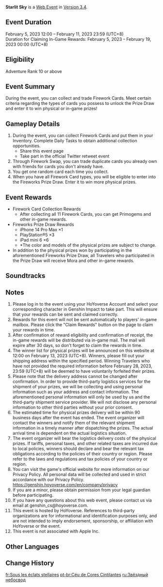 {{Event Tabs}}
{{Event
|name              = Starlit Sky
|image             = Starlit Sky.png
|type              = Web
|time_known        = yes
|time_start        = 2023-02-05 12:00:00
|time_start_offset = GMT+8
|time_end          = 2023-02-11 23:59:59
|time_end_offset   = GMT+8
|link              = https://genshin.hoyoverse.com/en/news/detail/105268
|link2             = https://act.hoyoverse.com/ys/event/e20230205-firework-xm7wly/index.html
|link2name         = Event Page
}}
<!--{{Description|}}-->
'''Starlit Sky''' is a [[Web Event]] in [[Version 3.4]].

==Event Duration==
February 5, 2023 12:00 – February 11, 2023 23:59 (UTC+8)<br>
Duration for Claiming In-Game Rewards: February 5, 2023 – February 19, 2023 00:00 (UTC+8)

==Eligibility==
Adventure Rank 10 or above

==Event Summary==
During the event, you can collect and trade Firework Cards. Meet certain criteria regarding the types of cards you possess to unlock the Prize Draw and enter it to win physical or in-game prizes!

==Gameplay Details==
# During the event, you can collect Firework Cards and put them in your Inventory. Complete Daily Tasks to obtain additional collection opportunities.
#* Share this event page
#* Take part in the official Twitter retweet event
# Through Firework Swap, you can trade duplicate cards you already own with friends for cards you don't already have.
# You get one random card each time you collect.
# When you have all Firework Card types, you will be eligible to enter into the Fireworks Prize Draw. Enter it to win more physical prizes.

==Event Rewards==
* Firework Card Collection Rewards
** After collecting all 11 Firework Cards, you can get Primogems and other in-game rewards.
* Fireworks Prize Draw Rewards
** iPhone 14 Pro Max ×1
** PlayStation®5 ×3
** iPad mini 6 ×6
** <nowiki>*</nowiki>The color and models of the physical prizes are subject to change.
* In addition to the physical prizes won by participating in the aforementioned Fireworks Prize Draw, all Travelers who participated in the Prize Draw will receive Mora and other in-game rewards.

==Soundtracks==
{{Soundtracks by Category Table|type=eventgameplay}}

==Notes==
# Please log in to the event using your HoYoverse Account and select your corresponding character in Genshin Impact to take part. This will ensure that your rewards can be sent and claimed correctly.
# Rewards for this event will not be sent automatically to players' in-game mailbox. Please click the "Claim Rewards" button on the page to claim your rewards in time.
# After confirmation of reward eligibility and confirmation of receipt, the in-game rewards will be distributed via in-game mail. The mail will expire after 30 days, so don't forget to claim the rewards in time.
# The winner list for physical prizes will be announced on this website at 12:00 on February 13, 2023 (UTC+8). Winners, please fill out your shipping address within the specified period. Winning Travelers who have not provided the required information before February 28, 2023, 23:59 (UTC+8) will be deemed to have voluntarily forfeited their prizes.
# Please note that the delivery address cannot be changed after confirmation. In order to provide third-party logistics services for the shipment of your prizes, we will be collecting and using personal information such as your address and contact information. The aforementioned personal information will only be used by us and the third-party shipment service provider. We will not disclose any personal information to other third parties without your prior consent.
# The estimated time for physical prizes delivery will be within 90 business days after the event has ended. The event organizer will contact the winners and notify them of the relevant shipment information in a timely manner after dispatching the prizes. The actual arrival time is dependent on the actual logistics situation.
# The event organizer will bear the logistics delivery costs of the physical prizes. If tariffs, personal taxes, and other related taxes are incurred due to local policies, winners should declare and bear the relevant tax obligations according to the policies of their country or region. Please refer to the laws and regulations and tax policies of your country or region.
# You can visit the game's official website for more information on our Privacy Policy. All personal data will be collected and used in strict accordance with our Privacy Policy.<br>[https://genshin.hoyoverse.com/en/company/privacy https://genshin.hoyoverse.com/en/company/privacy]
# If you are a minor, please obtain permission from your legal guardian before participating.
# If you have any questions about this web event, please contact us via email at genshin_cs@hoyoverse.com.
# This event is hosted by HoYoverse. References to third-party organizations are for informational and identification purposes only, and are not intended to imply endorsement, sponsorship, or affiliation with HoYoverse or the event.
# This event is not associated with Apple Inc.

==Other Languages==
{{Other Languages
|en      = Starlit Sky
|zhs     = 星彩漫天
|zhs_rm  = Xīngcǎi Màntiān
|zht     = 星彩漫天
|zht_rm  = Xīngcǎi Màntiān
|zh_tl   = Sky Full of Starlight
|ja      = 満天の星彩
|ja_rm   = Manten no Seisai
|ja_tl   = Sky Full of Starlight
|ko      = 별빛 하늘
|ko_tl   = Starlight Sky
|es      = Cielo estrellado
|es_tl   = Starry Sky
|fr      = Sous les éclats stellaires
|fr_tl   = Beneath the Stellar Fragments
|ru      = Звёздный небосвод
|ru_tl   = Starlit Firmament
|th      = ฟากฟ้าดาราพราว
|th_rm   = 
|th_tl   = 
|vi      = Sao Sáng Khắp Trời
|vi_tl   = 
|de      = Unter dem Sternenglanz
|de_tl   = Beneath the Glowing Stars
|id      = Kelap-Kelip Angkasa
|id_tl   = Sparkling Sky
|pt      = Céu de Cores Cintilantes
|pt_tl   = 
|tr      = Yıldızlı Gökyüzü
|tr_tl   = 
|it      = Luci del cielo
|it_tl   = Lights of the Sky
}}

==Change History==
{{Change History|3.4}}

[[fr:Sous les éclats stellaires]]
[[pt-br:Céu de Cores Cintilantes]]
[[ru:Звёздный небосвод]]